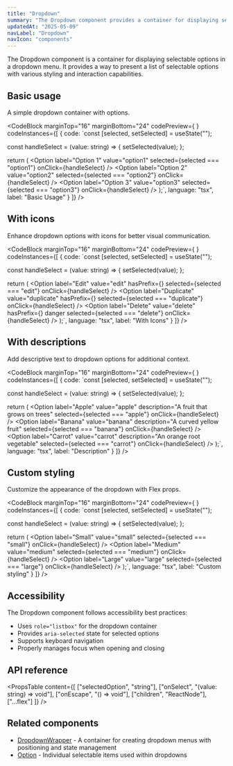 ```yaml
---
title: "Dropdown"
summary: "The Dropdown component provides a container for displaying selectable options in a dropdown menu."
updatedAt: "2025-05-09"
navLabel: "Dropdown"
navIcon: "components"
---
```


The Dropdown component is a container for displaying selectable options in a dropdown menu. It provides a way to present a list of selectable options with various styling and interaction capabilities.

## Basic usage

A simple dropdown container with options.

<CodeBlock
  marginTop="16"
  marginBottom="24"
  codePreview={
    <BasicRawDropdown />
  }
  codeInstances={[
    {
      code:
`const [selected, setSelected] = useState("");

const handleSelect = (value: string) => {
    setSelected(value);
};

return (
    <Dropdown
      selectedOption={selected}
      onSelect={handleSelect}
      padding="4"
      radius="m-4"
    >
      <Option
        label="Option 1"
        value="option1"
        selected={selected === "option1"}
        onClick={handleSelect}
      />
      <Option
        label="Option 2"
        value="option2"
        selected={selected === "option2"}
        onClick={handleSelect}
      />
      <Option
        label="Option 3"
        value="option3"
        selected={selected === "option3"}
        onClick={handleSelect}
      />
    </Dropdown>
);`,
      language: "tsx",
      label: "Basic Usage"
    }
  ]}
/>

## With icons

Enhance dropdown options with icons for better visual communication.

<CodeBlock
  marginTop="16"
  marginBottom="24"
  codePreview={
    <IconsRawDropdown />
  }
  codeInstances={[
    {
      code:
`const [selected, setSelected] = useState("");

const handleSelect = (value: string) => {
    setSelected(value);
};

return (
    <Dropdown
      selectedOption={selected}
      onSelect={handleSelect}
      padding="8"
      radius="m-8"
    >
      <Option
        label="Edit"
        value="edit"
        hasPrefix={<Icon name="edit" size="xs" />}
        selected={selected === "edit"}
        onClick={handleSelect}
      />
      <Option
        label="Duplicate"
        value="duplicate"
        hasPrefix={<Icon name="copy" size="xs" />}
        selected={selected === "duplicate"}
        onClick={handleSelect}
      />
      <Line marginY="8" />
      <Option
        label="Delete"
        value="delete"
        hasPrefix={<Icon name="delete" size="xs" />}
        danger
        selected={selected === "delete"}
        onClick={handleSelect}
      />
    </Dropdown>
);`,
      language: "tsx",
      label: "With Icons"
    }
  ]}
/>

## With descriptions

Add descriptive text to dropdown options for additional context.

<CodeBlock
  marginTop="16"
  marginBottom="24"
  codePreview={
    <DescriptionRawDropdown />
  }
  codeInstances={[
    {
      code:
`const [selected, setSelected] = useState("");

const handleSelect = (value: string) => {
    setSelected(value);
};

return (
    <Dropdown
      selectedOption={selected}
      onSelect={handleSelect}
      padding="8"
      radius="m-8"
    >
      <Option
        label="Apple"
        value="apple"
        description="A fruit that grows on trees"
        selected={selected === "apple"}
        onClick={handleSelect}
      />
      <Option
        label="Banana"
        value="banana"
        description="A curved yellow fruit"
        selected={selected === "banana"}
        onClick={handleSelect}
      />
      <Option
        label="Carrot"
        value="carrot"
        description="An orange root vegetable"
        selected={selected === "carrot"}
        onClick={handleSelect}
      />
    </Dropdown>
);`,
      language: "tsx",
      label: "Description"
    }
  ]}
/>

## Custom styling

Customize the appearance of the dropdown with Flex props.

<CodeBlock
  marginTop="16"
  marginBottom="24"
  codePreview={
    <CustomStyledRawDropdown />
  }
  codeInstances={[
    {
      code:
`const [selected, setSelected] = useState("");

const handleSelect = (value: string) => {
    setSelected(value);
};

return (
    <Dropdown
      selectedOption={selected}
      onSelect={handleSelect}
      radius="m-8"
      border="brand-alpha-medium"
      background="brand-alpha-weak"
      shadow="xl"
      padding="8"
    >
      <Option
        label="Small"
        value="small"
        selected={selected === "small"}
        onClick={handleSelect}
      />
      <Option
        label="Medium"
        value="medium"
        selected={selected === "medium"}
        onClick={handleSelect}
      />
      <Option
        label="Large"
        value="large"
        selected={selected === "large"}
        onClick={handleSelect}
      />
    </Dropdown>
);`,
      language: "tsx",
      label: "Custom styling"
    }
  ]}
/>

## Accessibility

The Dropdown component follows accessibility best practices:

- Uses `role="listbox"` for the dropdown container
- Provides `aria-selected` state for selected options
- Supports keyboard navigation
- Properly manages focus when opening and closing

## API reference

<PropsTable
  content={[
    ["selectedOption", "string"],
    ["onSelect", "(value: string) => void"],
    ["onEscape", "() => void"],
    ["children", "ReactNode"],
    ["...flex"]
  ]}
/>

## Related components

- [DropdownWrapper](/once-ui/components/dropdownWrapper) - A container for creating dropdown menus with positioning and state management
- [Option](/once-ui/components/option) - Individual selectable items used within dropdowns